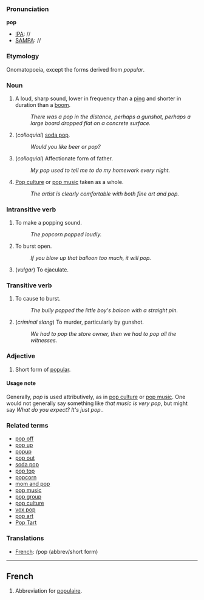 ===Pronunciation===

'''pop'''
*[[IPA]]: //
*[[SAMPA]]: //
===Etymology===
Onomatopoeia, except the forms derived from ''popular''.

===Noun===

# A loud, sharp sound, lower in frequency than a [[ping]] and shorter in duration than a [[boom]].
#:  ''There was a pop in the distance, perhaps a gunshot, perhaps a large board dropped flat on a concrete surface.''
# (''colloquial'') [[soda pop]].
#: ''Would you like beer or pop?''
# (''colloquial'') Affectionate form of father.
#: ''My pop used to tell me to do my homework every night.''
# [[Pop culture]] or [[pop music]] taken as a whole.
#: ''The artist is clearly comfortable with both fine art and pop.''

===Intransitive verb===

# To make a popping sound.
#: ''The popcorn popped loudly.''
# To burst open.
#: ''If you blow up that balloon too much, it will pop.''
# (''vulgar'') To ejaculate.

===Transitive verb===

# To cause to burst.
#: ''The bully popped the little boy's baloon with a straight pin.''
# (''criminal slang'') To murder, particularly by gunshot.
#: ''We had to pop the store owner, then we had to pop all the witnesses.''

===Adjective===

# Short form of [[popular]].

====Usage note====
Generally, ''pop'' is used attributively, as in [[pop culture]] or [[pop music]].  One would not generally say something like ''that music is very pop'', but might say ''What do you expect?  It's just pop.''.

===Related terms===
*[[pop off]]
*[[pop up]]
*[[popup]]
*[[pop out]]
*[[soda pop]]
*[[pop top]]
*[[popcorn]]
*[[mom and pop]]
*[[pop music]]
*[[pop group]]
*[[pop culture]]
*[[vox pop]]
*[[pop art]]
*[[Pop Tart]]

===Translations===

*[[French]]: /pop (abbrev/short form)

----
==French==

# Abbreviation for [[populaire]].